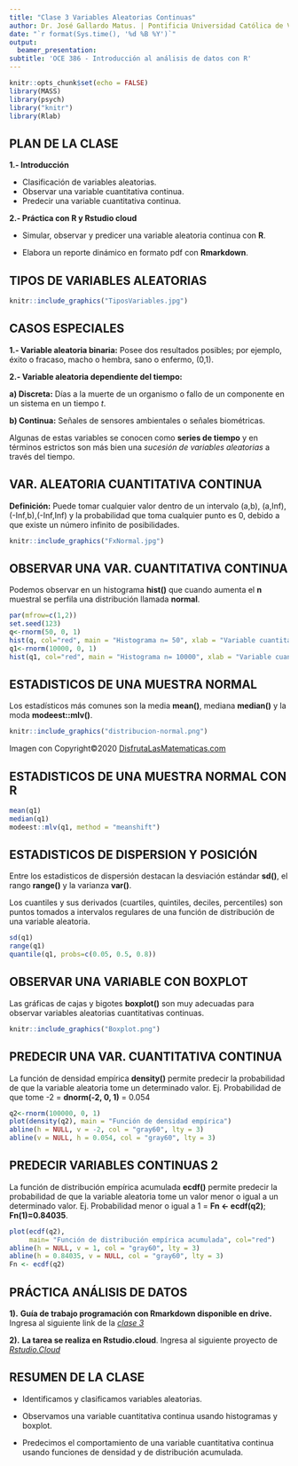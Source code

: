 ```yaml
---
title: "Clase 3 Variables Aleatorias Continuas"
author: Dr. José Gallardo Matus. | Pontificia Universidad Católica de Valparaíso | <jose.gallardo@pucv.cl> 
date: "`r format(Sys.time(), '%d %B %Y')`"
output:
  beamer_presentation:
subtitle: 'OCE 386 - Introducción al análisis de datos con R'
---
```


```r
knitr::opts_chunk$set(echo = FALSE)
library(MASS)
library(psych)
library("knitr")
library(Rlab)
```

## **PLAN DE LA CLASE**

**1.- Introducción**

- Clasificación de variables aleatorias.
- Observar una variable cuantitativa continua.
- Predecir una variable cuantitativa continua.

**2.- Práctica con R y Rstudio cloud**

- Simular, observar y predicer una variable aleatoria continua con **R**.

- Elabora un reporte dinámico en formato pdf con **Rmarkdown**.

## **TIPOS DE VARIABLES ALEATORIAS**

```r
knitr::include_graphics("TiposVariables.jpg")
```

## **CASOS ESPECIALES**

**1.- Variable aleatoria binaria:** Posee dos resultados posibles; por ejemplo, éxito o fracaso, macho o hembra, sano o enfermo, (0,1).

**2.- Variable aleatoria dependiente del tiempo:** 

**a) Discreta:** Días a la muerte de un organismo o fallo de un componente en un sistema en un tiempo *t*.  
  
**b) Continua:** Señales de sensores ambientales o señales biométricas.
  
Algunas de estas variables se conocen como **series de tiempo** y en términos estrictos son más bien una *sucesión de variables aleatorias* a través del tiempo.


## **VAR. ALEATORIA CUANTITATIVA CONTINUA**

**Definición:** Puede tomar cualquier valor dentro de un intervalo (a,b), (a,Inf), (-Inf,b),(-Inf,Inf) y la probabilidad que toma cualquier punto es 0, debido a que existe un número infinito de posibilidades.

```r
knitr::include_graphics("FxNormal.jpg")
```

## **OBSERVAR UNA VAR. CUANTITATIVA CONTINUA**

Podemos observar en un histograma **hist()** que cuando aumenta el **n** muestral se perfila una distribución llamada **normal**.    

```r
par(mfrow=c(1,2))
set.seed(123)
q<-rnorm(50, 0, 1)
hist(q, col="red", main = "Histograma n= 50", xlab = "Variable cuantitativa continua q0")
q1<-rnorm(10000, 0, 1)
hist(q1, col="red", main = "Histograma n= 10000", xlab = "Variable cuantitativa continua q1")
```

## **ESTADISTICOS DE UNA MUESTRA NORMAL**

Los estadísticos más comunes son la media **mean()**, mediana **median()** y la moda **modeest::mlv()**.

```r
knitr::include_graphics("distribucion-normal.png")
```

Imagen con Copyright©2020 [DisfrutaLasMatematicas.com](https://www.disfrutalasmatematicas.com/datos/distribucion-normal-estandar.html)

## **ESTADISTICOS DE UNA MUESTRA NORMAL CON R**

```r
mean(q1)
median(q1)
modeest::mlv(q1, method = "meanshift")
```

## **ESTADISTICOS DE DISPERSION Y POSICIÓN**

Entre los estadisticos de dispersión destacan la desviación estándar **sd()**, el rango **range()** y la varianza **var()**.  

Los cuantiles y sus derivados (cuartiles, quintiles, deciles, percentiles) son puntos tomados a intervalos regulares de una función de distribución de una variable aleatoria.

```r
sd(q1)
range(q1)
quantile(q1, probs=c(0.05, 0.5, 0.8))
```


## **OBSERVAR UNA VARIABLE CON BOXPLOT**

Las gráficas de cajas y bigotes **boxplot()** son muy adecuadas para observar variables aleatorias cuantitativas continuas.

[^1]: **IQR =** **_Rango intercuantílico_** es la diferencia entre el tercer cuartil (75%) y el primer cuartil (25%) de una distribución.

```r

knitr::include_graphics("Boxplot.png")
```

## **PREDECIR UNA VAR. CUANTITATIVA CONTINUA**

La función de densidad empírica **density()** permite predecir la probabilidad de que la variable aleatoria tome un determinado valor. Ej. Probabilidad de que tome -2 = **dnorm(-2, 0, 1)** = 0.054

```r

q2<-rnorm(100000, 0, 1)
plot(density(q2), main = "Función de densidad empírica")
abline(h = NULL, v = -2, col = "gray60", lty = 3)
abline(v = NULL, h = 0.054, col = "gray60", lty = 3)


```

## **PREDECIR VARIABLES CONTINUAS 2**

La función de distribución empírica acumulada **ecdf()** permite predecir la probabilidad de que la variable aleatoria tome un valor menor o igual a un determinado valor.
Ej. Probabilidad menor o igual a 1 = **Fn <- ecdf(q2)**; **Fn(1)=0.84035**.

```r
 
plot(ecdf(q2),
     main= "Función de distribución empírica acumulada", col="red")
abline(h = NULL, v = 1, col = "gray60", lty = 3)
abline(h = 0.84035, v = NULL, col = "gray60", lty = 3)
Fn <- ecdf(q2)
```
## **PRÁCTICA ANÁLISIS DE DATOS**

**1).** **Guía de trabajo programación con Rmarkdown disponible en drive.** Ingresa al siguiente link de la *[clase 3](https://drive.google.com/drive/folders/1HB-Hv4YtQCcYq9GbgzWH0dGqvh_oRR4s?usp=sharing)*

**2).** **La tarea se realiza en Rstudio.cloud**. Ingresa al siguiente proyecto de *[Rstudio.Cloud](https://rstudio.cloud/spaces/160160/project/2787751)* 

## **RESUMEN DE LA CLASE**

- Identificamos y clasificamos variables aleatorias.

- Observamos una variable cuantitativa continua usando histogramas y boxplot.

- Predecimos el comportamiento de una variable cuantitativa continua usando funciones de densidad y de distribución acumulada.

